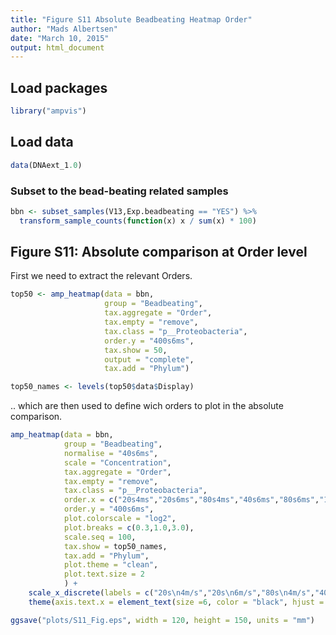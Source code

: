 ```yaml
---
title: "Figure S11 Absolute Beadbeating Heatmap Order"
author: "Mads Albertsen"
date: "March 10, 2015"
output: html_document
---
```


## Load packages
```r
library("ampvis")
```

## Load data
```r
data(DNAext_1.0)
```

### Subset to the bead-beating related samples
```r
bbn <- subset_samples(V13,Exp.beadbeating == "YES") %>%
  transform_sample_counts(function(x) x / sum(x) * 100)
```

## Figure S11: Absolute comparison at Order level
First we need to extract the relevant Orders.
```r
top50 <- amp_heatmap(data = bbn, 
                     group = "Beadbeating", 
                     tax.aggregate = "Order", 
                     tax.empty = "remove", 
                     tax.class = "p__Proteobacteria", 
                     order.y = "400s6ms", 
                     tax.show = 50, 
                     output = "complete", 
                     tax.add = "Phylum")

top50_names <- levels(top50$data$Display)
```

.. which are then used to define wich orders to plot in the absolute comparison.

```r
amp_heatmap(data = bbn,
            group = "Beadbeating",
            normalise = "40s6ms",
            scale = "Concentration",
            tax.aggregate = "Order",
            tax.empty = "remove",
            tax.class = "p__Proteobacteria",
            order.x = c("20s4ms","20s6ms","80s4ms","40s6ms","80s6ms","160s6ms","400s6ms"),
            order.y = "400s6ms",
            plot.colorscale = "log2",
            plot.breaks = c(0.3,1.0,3.0),
            scale.seq = 100,
            tax.show = top50_names, 
            tax.add = "Phylum",
            plot.theme = "clean",
            plot.text.size = 2
            ) +
    scale_x_discrete(labels = c("20s\n4m/s","20s\n6m/s","80s\n4m/s","40s\n6m/s","80s\n6m/s","160s\n6m/s","400s\n6m/s")) +
    theme(axis.text.x = element_text(size =6, color = "black", hjust = 0.4, angle = 0))
```

```r
ggsave("plots/S11_Fig.eps", width = 120, height = 150, units = "mm")
```